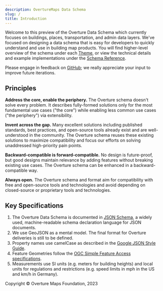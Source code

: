 ```yaml
---
description: OvertureMaps Data Schema
slug: /
title: Introduction
---
```


Welcome to this preview of the Overture Data Schema which currently focuses on buildings, places, transportation, and admin data layers. We've focused on designing a data schema that is easy for developers to quickly understand and use in building map products. You will find higher-level overview of the schema under each [Theme](themes), or view the technical details and example implementations under the [Schema Reference](reference).

Please engage in feedback on [GitHub](https://github.com/OvertureMaps/schema/discussions); we really appreciate your input to improve future iterations.

## Principles
**Address the core, enable the periphery.** The Overture schema doesn't solve every problem. It describes fully-formed solutions only for the most fundamental use cases ("the core") while enabling
less common use cases ("the periphery") via extensibility.

**Invent across the gap.** Many excellent solutions including published standards, best practices, and open-source tools already exist and are well-understood in the community. The Overture schema reuses these existing solutions to maximize compatibility and focus our efforts on solving unaddressed high-priority pain points.

**Backward-compatible is forward-compatible.** No design is future-proof, but good designs maintain relevance by adding features without breaking existing use cases. The Overture schema can be enhanced in a backward-compatible way.

**Always open.** The Overture schema and format aim for compatibility with free and open-source tools and technologies and avoid depending on closed-source or proprietary tools and technologies.

## Key Specifications
1. The Overture Data Schema is documented in  [JSON Schema](https://json-schema.org/), a widely used, machine-readable schema declaration language for JSON documents.
2. We use GeoJSON as a mental model. The final format for Overture deliveries is still to be defined.
3. Property names use camelCase as described in the [Google JSON Style Guide](https://google.github.io/styleguide/jsoncstyleguide.xml).
4. Feature Geometries follow the [OGC Simple Feature Access specifications](https://www.ogc.org/standard/sfa/).
5. Measurements use SI units (e.g. meters for building heights) and local units for regulations and restrictions (e.g. speed limits in mph in the US and km/h in Germany).

Copyright © Overture Maps Foundation, 2023
